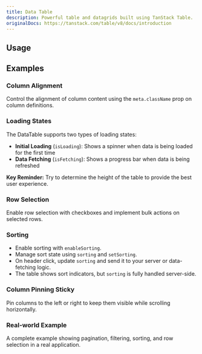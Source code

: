 ```yaml
---
title: Data Table
description: Powerful table and datagrids built using TanStack Table.
originalDocs: https://tanstack.com/table/v8/docs/introduction
---
```


## Usage

<ComponentPreview name="DataTableDemo" />

## Examples

### Column Alignment

Control the alignment of column content using the `meta.className` prop on column definitions.

<ComponentPreview name="DataTableColumnAlignment" />

### Loading States

The DataTable supports two types of loading states:
- **Initial Loading** (`isLoading`): Shows a spinner when data is being loaded for the first time
- **Data Fetching** (`isFetching`): Shows a progress bar when data is being refreshed

**Key Reminder:** Try to determine the height of the table to provide the best user experience.

<ComponentPreview name="DataTableLoadingState" />

### Row Selection

Enable row selection with checkboxes and implement bulk actions on selected rows.

<ComponentPreview name="DataTableRowSelection" />

### Sorting

- Enable sorting with `enableSorting`.
- Manage sort state using `sorting` and `setSorting`.
- On header click, update `sorting` and send it to your server or data-fetching logic.
- The table shows sort indicators, but `sorting` is fully handled server-side.

<ComponentPreview name="DataTableSorting" />

### Column Pinning Sticky

Pin columns to the left or right to keep them visible while scrolling horizontally.

<ComponentPreview name="DataTableSticky" />

### Real-world Example

A complete example showing pagination, filtering, sorting, and row selection in a real application.

<ComponentPreview name="DataTableRealworld" />